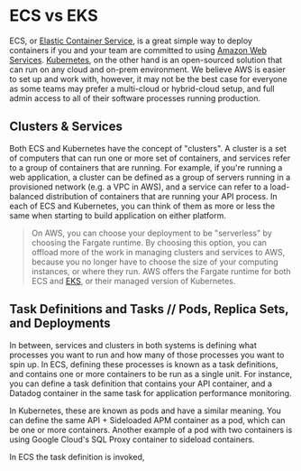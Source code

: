 # ECS vs EKS

ECS, or [Elastic Container Service](https://aws.amazon.com/ecs/), is a great
simple way to deploy containers if you and your team are committed to using
[Amazon Web Services](https://www.aws.amazon.com).
[Kubernetes](https://www.kubernetes.io), on the other hand is an open-sourced
solution that can run on any cloud and on-prem environment. We believe AWS is
easier to set up and work with, however, it may not be the best case for
everyone as some teams may prefer a multi-cloud or hybrid-cloud setup, and
full admin access to all of their software processes running production.

## Clusters & Services

Both ECS and Kubernetes have the concept of "clusters". A cluster is a set of
computers that can run one or more set of containers, and services refer to a
group of containers that are running. For example, if you're running a web
application, a cluster can be defined as a group of servers running in a
provisioned network (e.g. a VPC in AWS), and a service can refer to a
load-balanced distribution of containers that are running your API process.
In each of ECS and Kubernetes, you can think of them as more or less the same
when starting to build application on either platform.

> On AWS, you can choose your deployment to be "serverless" by choosing the
> Fargate runtime. By choosing this option, you can offload more of the work
> in managing clusters and services to AWS, because you no longer have to
> choose the size of your computing instances, or where they run. AWS offers
> the Fargate runtime for both ECS and [EKS](https://aws.amazon.com/eks), or
> their managed version of Kubernetes.

## Task Definitions and Tasks // Pods, Replica Sets, and Deployments

In between, services and clusters in both systems is defining what processes
you want to run and how many of those processes you want to spin up. In ECS,
defining these processes is known as a task definitions, and contains one or
more containers to be run as a single unit. For instance, you can define a
task definition that contains your API container, and a Datadog container in
the same task for application performance monitoring.

In Kubernetes, these are known as pods and have a similar meaning. You can
define the same API + Sideloaded APM container as a pod, which can be one or
more containers. Another example of a pod with two containers is using Google
Cloud's SQL Proxy container to sideload containers.

In ECS the task definition is invoked,
